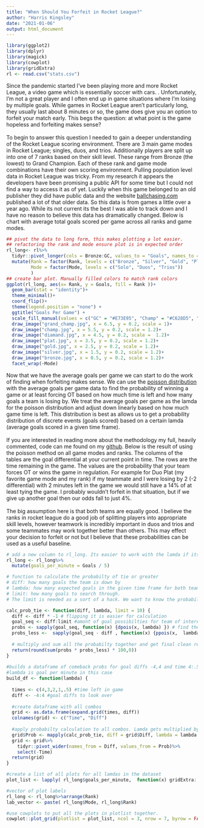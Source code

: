 ```yaml
---
title: "When Should You Forfeit in Rocket League?"
author: "Harris Kingsley"
date: "2021-01-06"
output: html_document
---
```


```r
library(ggplot2)
library(dplyr)
library(magick)
library(cowplot)
library(gridExtra)
rl <- read.csv("stats.csv")

```

Since the pandemic started I've been playing more and more Rocket League, a video game which is essentially soccer with cars. . Unfortunately, I'm not a great player and I often end up in game situations where I'm losing by multiple goals. While games in Rocket League aren't particularly long, they usually last about 8 minutes or so, the game does give you an option to forfeit your match early. This begs the question: at what point is the game hopeless and forfeiting makes sense? \
\
To begin to answer this question I needed to gain a deeper understanding of the Rocket League scoring environment. There are 3 main game modes in Rocket League; singles, duos, and trios. Additionally players are split up into one of 7 ranks based on their skill level. These range from Bronze (the lowest) to Grand Champion. Each of these rank and game mode combinations have their own scoring environment. Pulling population level data in Rocket League was tricky. From my research it appears the developers have been promising a public API for some time but I could not find a way to access it as of yet. Luckily when this game belonged to an old publisher they did have public data and the website [ballchasing.com](https://ballchasing.com/population/distribution) published a lot of that older data. So this data is from games a little over a year ago. While its not current its the best I was able to track down and I have no reason to believe this data has dramatically changed. Below is chart with average total goals scored per game across all ranks and game modes.

```r
## pivot the data to long form, this makes plotting a lot easier.
## refactoring the rank and mode ensure plot is in expected order
rl_long<- rl%>%
  tidyr::pivot_longer(cols = Bronze:GC, values_to = "Goals", names_to = "Rank")%>%
  mutate(Rank = factor(Rank, levels = c("Bronze", "Silver", "Gold", "Plat", "Diamond", "Champ", "GC")),
         Mode = factor(Mode, levels = c("Solo", "Duos", "Trios"))
         )
## create bar plot. Manually filled colors to match rank colors 
ggplot(rl_long, aes(x= Rank, y = Goals, fill = Rank ))+
  geom_bar(stat = "identity")+
  theme_minimal()+
  coord_flip()+
  theme(legend.position = "none") + 
  ggtitle("Goals Per Game") + 
  scale_fill_manual(values = c("GC" = "#E73E95", "Champ" = "#C628D5", "Diamond" = "#154ADE", "Plat" = "#15CADE", "Gold"= "#DEA415", "Silver" = "#8CA0A5", "Bronze" = "#9A5E0D")  ) +
  draw_image("grand_champ.jpg", x = 6.5, y = 0.2, scale = 1)+
  draw_image("champ.jpg", x = 5.5, y = 0.2, scale = 1.2)+
  draw_image("diamand.jpg", x = 4.5, y = 0.2, scale =  1.2)+
  draw_image("plat.jpg", x = 3.5, y = 0.2, scale = 1.2)+
  draw_image("gold.jpg", x = 2.5, y = 0.2, scale = 1.2)+
  draw_image("silver.jpg", x = 1.5, y = 0.2, scale = 1.2)+
  draw_image("bronze.jpg", x = 0.5, y = 0.2, scale = 1.2)+
  facet_wrap(~Mode)
```

Now that we have the average goals per game we can start to do the work of finding when forfeiting makes sense. We can use the [poisson distribution](https://en.wikipedia.org/wiki/Poisson_distribution) with the average goals per game data to find the probability of winning a game or at least forcing OT based on how much time is left and how many goals a team is losing by. We treat the average goals per game as the lamda for the poisson distribution and adjust down linearly based on how much game time is left. This distribution is best as allows us to get a probability distribution of discrete events (goals scored) based on a certain lamda (average goals scored in a given time frame). \
\
If you are interested in reading more about the methodology my full, heavily commented, code can me found on my [github](https://github.com/hkingsley-code/blog/blob/main/content/post/2022-01-04-rocketleague/index.Rmd). Below is the result of using the poisson method on all game modes and ranks. The columns of the tables are the goal differential at your current point in time. The rows are the time remaining in the game. The values are the probability that your team forces OT or wins the game in regulation. For example for Duo Plat (my favorite game mode and my rank) if my teammate and I were losing by 2 (-2 differential) with 2 minutes left in the game we would still have a 14% of at least tying the game. I probably wouldn't forfeit in that situation, but if we give up another goal then our odds fall to just 4%. \
\
The big assumption here is that both teams are equally good. I believe the ranks in rocket league do a good job of splitting players into appropriate skill levels, however teamwork is incredibly important in duos and trios and some teammates may work together better than others. This may effect your decision to forfeit or not but I believe that these probabilities can be used as a useful baseline.

```r
# add a new column to rl_long. Its easier to work with the lamda if its in a goal per minute setting  
rl_long <- rl_long%>%
  mutate(goals_per_minute = Goals / 5)

# function to calculate the probabilty of tie or greater  
# diff: how many goals the team is down by 
# lambda: how many expected goals in the given time frame for both teams 
# limit: how many goals to search through. 
# The limit is needed as a sort of a hack. We want to know the probabilty that a player will beat the goal differential but we don't want to assume that the other team scores 0 goals. The limit helps account for that but caps how far we search. For example if score diff is -2 it will compare the prob of scoring 2 goals with the other team scoring 0. Then it will compare scoring 3 with the other team scoring <=1 goals and so forth up to the limit. There is certaintly a better mathmatical way to handle this but I didn't remmeber how to do that and this handles it quickly and accuratly enough. 

calc_prob_tie <- function(diff, lambda, limit = 10) {
  diff <- diff * -1 # flipping it is easier for calculation
  goal_seq <- diff:limit #amont of goal possibilties for team of interest 
  probs <- sapply(goal_seq, function(x) {dpois(x, lambda) }) # find the probabilty of scoring a certain amount of goals throughout all of goal seq
  probs_less <-  sapply(goal_seq - diff , function(x) {ppois(x,  lambda, lower.tail = T) }) # find the probs of the other team scoring goals - diff or less
  
  # multiply and sum all the probabilty together and get final clean result 
  return(round(sum(probs * probs_less) * 100,0))
}  
  
#builds a dataframe of comeback probs for goal diffs -4,4 and time 4:.5 for a given lambda
#lambda is goal per minute in this case 
build_df <- function(lambda) {
  
  times <- c(4,3,2,1,.5) #time left in game
  diff <- -4:4 #goal diffs to look over 
   
  #create dataframe with all combos
  grid <- as.data.frame(expand.grid(times, diff))
  colnames(grid) <- c("Time", "Diff")
 
  #apply probabilty calculation to all combos. Lamda gets multiplied by time because it is set as goals per minute
  grid$Prob <- mapply(calc_prob_tie, diff = grid$Diff, lambda = lambda * grid$Time)
  grid <- grid%>% 
    tidyr::pivot_wider(names_from = Diff, values_from = Prob)%>%
    select(-Time)
  return(grid) 
}


```

```r
#create a list of all plots for all lamdas in the dataset
plot_list <- lapply( rl_long$goals_per_minute,  function(x) gridExtra::tableGrob(build_df(x), rows = c("4:00", "3:00", "2:00", "1:00" , "0:30")))

#vector of plot labels 
rl_long <- rl_long%>%arrange(Rank)
lab_vector <- paste( rl_long$Mode, rl_long$Rank)

#use cowplots to put all the plots in plotlist together. 
cowplot::plot_grid(plotlist = plot_list, ncol = 3, nrow = 7, byrow = FALSE, labels = lab_vector)



```
